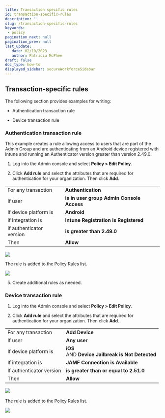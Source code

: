 ```yaml
---
title: Transaction specific rules
id: transaction-specific-rules
description: ''
slug: /transaction-specific-rules 
keywords: 
 - policy
pagination_next: null
pagination_prev: null
last_update: 
   date: 02/10/2023
   author: Patricia McPhee
draft: false
doc_type: how-to
displayed_sidebar: secureWorkforceSidebar
---
```


## Transaction-specific rules

The following section provides examples for writing:

- Authentication transaction rule

- Device transaction rule


### Authentication transaction rule

This example creates a rule allowing access to users that are part of the Admin Group and are authenticating from an Android device registered with Intune and running an Authenticator version greater than version 2.49.0.

1. Log into the Admin console and select **Policy > Edit Policy**.

2. Click **Add rule** and select the attributes that are required for authentication for your organization. Then click **Add**.

  <table width="100%">
  <tbody>
    <tr>
      <td>
        For any transaction
      </td>
      <td><b>Authentication</b>
      </td>
    </tr>
    <tr>
      <td>If user
      </td>
      <td><b>is in user group</b> <b>Admin Console Access</b>
      </td>
    </tr>
    <tr>
      <td>If device platform is
      </td>
      <td><b>Android</b>
      </td>
    </tr>
    <tr>
      <td>If integration is
      </td>
      <td><b>Intune</b> <b>Registration</b> <b>is</b> <b>Registered</b>
      </td>
    </tr>
    <tr>
      <td>If authenticator version
      </td>
      <td><b>is greater than</b> <b>2.49.0</b>
      </td>
    </tr>
    <tr>
      <td>Then
      </td>
      <td><b>Allow</b>
      </td>
    </tr>
  </tbody>
  </table>

  ![](../images/policy/add_rule_allow_authentication_example.PNG)

  The rule is added to the Policy Rules list. 

  ![](../images/policy/policy_rules_authetication_example_added.PNG)

5. Create additional rules as needed.


<NotePolicyMustBePublished />

### Device transaction rule

1. Log into the Admin console and select **Policy > Edit Policy**.

2. Click **Add rule** and select the attributes that are required for authentication for your organization. Then click **Add**.

  <table width="100%">
    <tbody>
      <tr>
        <td>
          For any transaction
        </td>
        <td><b>Add Device</b>
        </td>
      </tr>
      <tr>
        <td>If user
        </td>
        <td><b>Any user</b>
        </td>
      </tr>
      <tr>
        <td>If device platform is
        </td>
        <td><b>iOS</b> <br />AND <b>Device Jailbreak is</b> <b>Not Detected</b>
        </td>
      </tr>
      <tr>
        <td>If integration is
        </td>
        <td><b>JAMF</b> <b>Connection is</b> <b>Available</b>
        </td>
      </tr>
      <tr>
        <td>If authenticator version
        </td>
        <td><b>is greater than or equal to</b> <b>2.51.0</b>
        </td>
      </tr>
      <tr>
        <td>Then
        </td>
        <td><b>Allow</b>
        </td>
      </tr>
    </tbody>
  </table>

  ![](../images/policy/add_rule_allow_device_example.PNG) 

  The rule is added to the Policy Rules list. 
  
  ![](../images/policy/policy_rules_device_example_added.PNG)


<NotePolicyMustBePublished />

